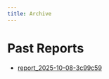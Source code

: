 ```yaml
---
title: Archive
---
```


# Past Reports

- [report_2025-10-08-3c99c59](report_2025-10-08-3c99c59.html)
